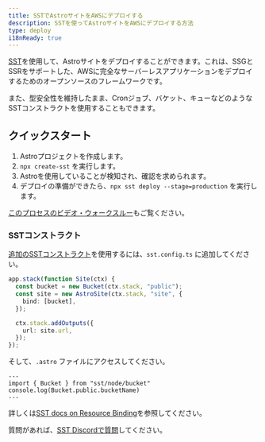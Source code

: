 ```yaml
---
title: SSTでAstroサイトをAWSにデプロイする
description: SSTを使ってAstroサイトをAWSにデプロイする方法
type: deploy
i18nReady: true
---
```


[SST](https://sst.dev)を使用して、Astroサイトをデプロイすることができます。これは、SSGとSSRをサポートした、AWSに完全なサーバーレスアプリケーションをデプロイするためのオープンソースのフレームワークです。

また、型安全性を維持したまま、Cronジョブ、バケット、キューなどのようなSSTコンストラクトを使用することもできます。

## クイックスタート

1. Astroプロジェクトを作成します。
1. `npx create-sst` を実行します。
1. Astroを使用していることが検知され、確認を求められます。
1. デプロイの準備ができたら、`npx sst deploy --stage=production` を実行します。

[このプロセスのビデオ・ウォークスルー](https://www.youtube.com/watch?v=AFP3ZHxO7Gg)もご覧ください。

### SSTコンストラクト
[追加のSSTコンストラクト](https://docs.sst.dev/)を使用するには、`sst.config.ts` に追加してください。

```ts {2} {4} title="sst.config.ts"
app.stack(function Site(ctx) {
  const bucket = new Bucket(ctx.stack, "public");
  const site = new AstroSite(ctx.stack, "site", {
    bind: [bucket],
  });

  ctx.stack.addOutputs({
    url: site.url,
  });
});
```

そして、`.astro` ファイルにアクセスしてください。

```astro
---
import { Bucket } from "sst/node/bucket"
console.log(Bucket.public.bucketName)
---
```

詳しくは[SST docs on Resource Binding](https://docs.sst.dev/resource-binding)を参照してください。

質問があれば、[SST Discordで質問](https://discord.gg/sst)してください。
